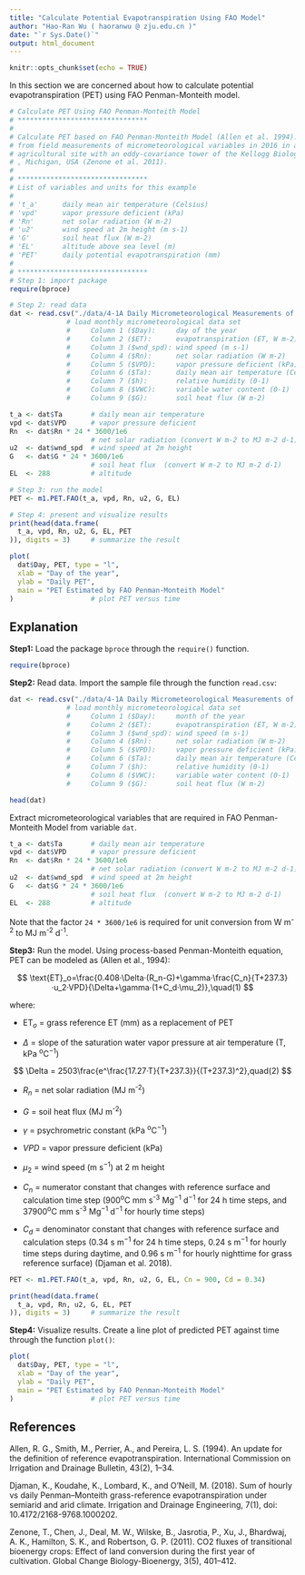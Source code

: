 ```yaml
---
title: "Calculate Potential Evapotranspiration Using FAO Model"
author: "Hao-Ran Wu ( haoranwu @ zju.edu.cn )"
date: "`r Sys.Date()`"
output: html_document
---
```


```r
knitr::opts_chunk$set(echo = TRUE)
```

In this section we are concerned about how to calculate potential evapotranspiration (PET) using FAO Penman-Monteith model.

```r
# Calculate PET Using FAO Penman-Monteith Model
# ********************************
#
# Calculate PET based on FAO Penman-Monteith Model (Allen et al. 1994). Data is
# from field measurements of micrometeorological variables in 2016 in an
# agricultural site with an eddy-covariance tower of the Kellogg Biological Station
# , Michigan, USA (Zenone et al. 2011).
#
# ********************************
# List of variables and units for this example
#
# 't_a'      daily mean air temperature (Celsius)
# 'vpd'      vapor pressure deficient (kPa)
# 'Rn'       net solar radiation (W m-2)
# 'u2'       wind speed at 2m height (m s-1)
# 'G'        soil heat flux (W m-2)
# 'EL'       altitude above sea level (m)
# 'PET'      daily potential evapotranspiration (mm)
#
# ********************************
# Step 1: import package
require(bproce)

# Step 2: read data
dat <- read.csv("./data/4-1A Daily Micrometeorological Measurements of Kellogg Biological Station.csv")
              # load monthly micrometeorological data set
              #     Column 1 ($Day):     day of the year
              #     Column 2 ($ET):      evapotranspiration (ET, W m-2)
              #     Column 3 ($wnd_spd): wind speed (m s-1)
              #     Column 4 ($Rn):      net solar radiation (W m-2)
              #     Column 5 ($VPD):     vapor pressure deficient (kPa)
              #     Column 6 ($Ta):      daily mean air temperature (Celsius)
              #     Column 7 ($h):       relative humidity (0-1)
              #     Column 8 ($VWC):     variable water content (0-1)
              #     Column 9 ($G):       soil heat flux (W m-2)

t_a <- dat$Ta       # daily mean air temperature
vpd <- dat$VPD      # vapor pressure deficient
Rn  <- dat$Rn * 24 * 3600/1e6
                    # net solar radiation (convert W m-2 to MJ m-2 d-1)
u2  <- dat$wnd_spd  # wind speed at 2m height
G   <- dat$G * 24 * 3600/1e6
                    # soil heat flux  (convert W m-2 to MJ m-2 d-1)
EL  <- 288          # altitude

# Step 3: run the model
PET <- m1.PET.FAO(t_a, vpd, Rn, u2, G, EL)

# Step 4: present and visualize results
print(head(data.frame(
  t_a, vpd, Rn, u2, G, EL, PET
)), digits = 3)     # summarize the result

plot(
  dat$Day, PET, type = "l", 
  xlab = "Day of the year", 
  ylab = "Daily PET",
  main = "PET Estimated by FAO Penman-Monteith Model"
)                   # plot PET versus time
```

## Explanation

**Step1:** Load the package `bproce` through the `require()` function.

```r
require(bproce)
```

**Step2:** Read data. Import the sample file through the function `read.csv`:

```r
dat <- read.csv("./data/4-1A Daily Micrometeorological Measurements of Kellogg Biological Station.csv")
              # load monthly micrometeorological data set
              #     Column 1 ($Day):     month of the year
              #     Column 2 ($ET):      evapotranspiration (ET, W m-2)
              #     Column 3 ($wnd_spd): wind speed (m s-1)
              #     Column 4 ($Rn):      net solar radiation (W m-2)
              #     Column 5 ($VPD):     vapor pressure deficient (kPa)
              #     Column 6 ($Ta):      daily mean air temperature (Celsius)
              #     Column 7 ($h):       relative humidity (0-1)
              #     Column 8 ($VWC):     variable water content (0-1)
              #     Column 9 ($G):       soil heat flux (W m-2)

head(dat)
```

Extract micrometeorological variables that are required in FAO Penman-Monteith Model from variable `dat`.

```r
t_a <- dat$Ta       # daily mean air temperature
vpd <- dat$VPD      # vapor pressure deficient
Rn  <- dat$Rn * 24 * 3600/1e6
                    # net solar radiation (convert W m-2 to MJ m-2 d-1)
u2  <- dat$wnd_spd  # wind speed at 2m height
G   <- dat$G * 24 * 3600/1e6
                    # soil heat flux  (convert W m-2 to MJ m-2 d-1)
EL  <- 288          # altitude
```

Note that the factor `24 * 3600/1e6` is required for unit conversion from W m^-2^ to MJ m^-2^ d^-1^.

**Step3:** Run the model. Using process-based Penman-Monteith equation, PET can be modeled as (Allen et al., 1994):

$$
\text{ET}_o=\frac{0.408·\Delta·(R_n-G)+\gamma·\frac{C_n}{T+237.3}·u_2·VPD}{\Delta+\gamma·(1+C_d·\mu_2)},\quad(1)
$$

where:

-   $\text{ET}_o$ = grass reference ET (mm) as a replacement of PET

-   $\Delta$ = slope of the saturation water vapor pressure at air temperature (T, kPa ^o^C^−1^)

$$
\Delta = 2503\frac{e^\frac{17.27·T}{T+237.3}}{(T+237.3)^2},quad(2)
$$

-   $R_n$ = net solar radiation (MJ m^-2^)

-   $G$ = soil heat flux (MJ m^-2^)

-   $\gamma$ = psychrometric constant (kPa ^o^C^−1^)

-   $VPD$ = vapor pressure deficient (kPa)

-   $\mu_2$ = wind speed (m s^−1^) at 2 m height

-   $C_n$ = numerator constant that changes with reference surface and calculation time step (900^o^C mm s^-3^ Mg^−1^ d^−1^ for 24 h time steps, and 37900^o^C mm s^-3^ Mg^−1^ d^−1^ for hourly time steps)

-   $C_d$ = denominator constant that changes with reference surface and calculation steps (0.34 s m^−1^ for 24 h time steps, 0.24 s m^−1^ for hourly time steps during daytime, and 0.96 s m^−1^ for hourly nighttime for grass reference surface) (Djaman et al. 2018).

```r
PET <- m1.PET.FAO(t_a, vpd, Rn, u2, G, EL, Cn = 900, Cd = 0.34)

print(head(data.frame(
  t_a, vpd, Rn, u2, G, EL, PET
)), digits = 3)     # summarize the result
```

**Step4:** Visualize results. Create a line plot of predicted PET against time through the function `plot()`:

```r
plot(
  dat$Day, PET, type = "l", 
  xlab = "Day of the year", 
  ylab = "Daily PET",
  main = "PET Estimated by FAO Penman-Monteith Model"
)                   # plot PET versus time
```

## References

Allen, R. G., Smith, M., Perrier, A., and Pereira, L. S. (1994). An update for the definition of reference evapotranspiration. International Commission on Irrigation and Drainage Bulletin, 43(2), 1--34.

Djaman, K., Koudahe, K., Lombard, K., and O'Neill, M. (2018). Sum of hourly vs daily Penman--Monteith grass-reference evapotranspiration under semiarid and arid climate. Irrigation and Drainage Engineering, 7(1), doi: 10.4172/2168-9768.1000202.

Zenone, T., Chen, J., Deal, M. W., Wilske, B., Jasrotia, P., Xu, J., Bhardwaj, A. K., Hamilton, S. K., and Robertson, G. P. (2011). CO2 fluxes of transitional bioenergy crops: Effect of land conversion during the first year of cultivation. Global Change Biology-Bioenergy, 3(5), 401--412.
